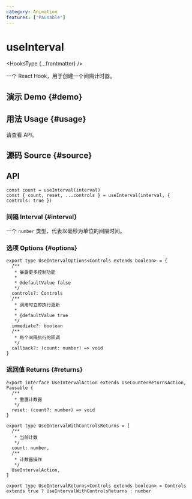 ```yaml
---
category: Animation
features: ['Pausable']
---
```


# useInterval


<HooksType {...frontmatter} />

一个 React Hook，用于创建一个间隔计时器。

## 演示 Demo \{#demo}


<App />

## 用法 Usage \{#usage}

请查看 API。

## 源码 Source \{#source}


<Source />

## API

```tsx
const count = useInterval(interval)
const { count, reset, ...controls } = useInterval(interval, { controls: true })
```

### 间隔 Interval \{#interval}

一个 `number` 类型，代表以毫秒为单位的间隔时间。

### 选项 Options \{#options}

```tsx
export type UseIntervalOptions<Controls extends boolean> = {
  /**
   * 暴露更多控制功能
   *
   * @defaultValue false
   */
  controls?: Controls
  /**
   * 调用时立即执行更新
   *
   * @defaultValue true
   */
  immediate?: boolean
  /**
   * 每个间隔执行的回调
   */
  callback?: (count: number) => void
}
```

### 返回值 Returns \{#returns}


<Tip type="pausable" />

```tsx
export interface UseIntervalAction extends UseCounterReturnsAction, Pausable {
  /**
   * 重置计数器
   */
  reset: (count?: number) => void
}

export type UseIntervalWithControlsReturns = [
  /**
   * 当前计数
   */
  count: number,
  /**
   * 计数器操作
   */
  UseIntervalAction,
]

export type UseIntervalReturns<Controls extends boolean> = Controls extends true ? UseIntervalWithControlsReturns : number
```
